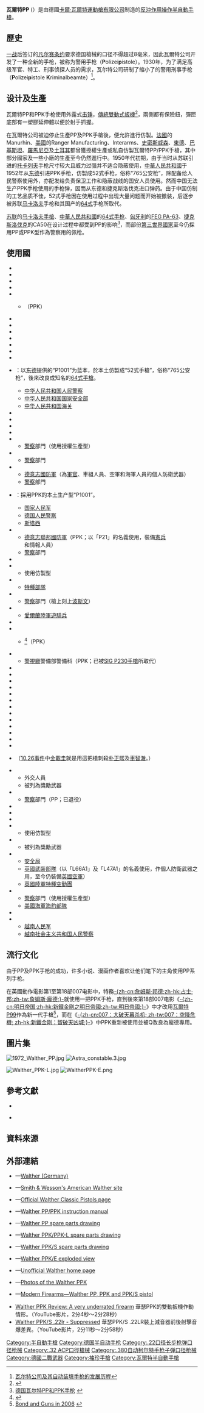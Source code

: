 {{Expand language|en|time=2017-02-04}}
{{noteTA
|G1=軍事
|G2=長度單位
|G3=Firearms
}}
{{Infobox Weapon
|name= 瓦爾特PP<br />{{lang|de|Walther PP}}
|image= File:Pistol - Livrustkammaren - 22549.jpg
|image_size= 300px
|caption= 瓦爾特PP
|origin= {{flag|Weimar Republic}}<br/>{{flag|Nazi Germany}}
|type= [[半自動手槍|半自動手槍]]
<!-- Type selection -->
|is_ranged=yes
<!-- Service history -->
|service= 1935年—
|used_by= 參看使用國
|wars= [[第二次世界大战|第二次世界大战]]<br/>[[德蘇戰爭|德蘇戰爭]]<br/>[[法越戰爭|法越戰爭]]<br/>[[兩伊戰爭|兩伊戰爭]]<br/>[[黎巴嫩內戰|黎巴嫩內戰]]<br/>[[敘利亞內戰|敘利亞內戰]]
<!-- Production history -->
|designer= [[卡爾·瓦爾特運動槍有限公司|卡爾·瓦爾特]]
|design_date= 1929年
|manufacturer= [[卡爾·瓦爾特運動槍有限公司|卡爾·瓦爾特]]
|production_date= 1929年—
|number=
|variants= -{}-
* [[瓦爾特PPK|PPK]]
* PPK-L
* PPK/S
* PP-Super
* PPK/E
<!-- General specifications -->
|weight= 空槍：
* PP：
** .380 ACP：665[[克|克]]（23.5盎司）
** .32 ACP：660克（23盎司）
** .22 LR：675克（23.8盎司）
* PPK：
** .380 ACP：590克（21盎司）
** .32 ACP：590克（21盎司）
** .22 LR：560克（20盎司）
* PPK-L：
** .380 ACP：480克（17盎司）
** .32 ACP：450克（16盎司）
** .22 LR：450克（16盎司）
* PPK/S：
** .380 ACP：635克（22.4盎司）
** .32 ACP：630克（22盎司）
** .22 LR：645克（22.8盎司）
* PP-Super：780克（28盎司）
|length= -{}-
* PP：170毫米（6.7英吋）
* PPK：155毫米（6.1英吋）
* PPK-L：155毫米（6.5英吋）
* PPK/S：156毫米（6.1英吋）
* PP-Super：176毫米（6.9英吋）
|part_length= -{}-
* PP：98毫米（3.9英吋）
* PPK、PPK-L、PPK/S：83毫米（3.3英吋）
* PP-Super：92毫米（3.6英吋）
|width= -{}-
* PP、PPK/S、PPK-E：30毫米（1.2英吋）
* PPK：25毫米（1英吋）
* PP-Super：35毫米（1.4英吋）
|height= -{}-
* PP：109毫米（4.3英吋）
* PPK：100毫米（3.9英吋）
* PPK/S：110毫米（4.3英吋）
* PPK-E：113毫米（4.4英吋）
* PP-Super：124毫米（4.9英吋）
<!-- Ranged weapon specifications -->
|cartridge= -{}-
* {{Link-en|.380 ACP|.380 ACP}}<br />（9×17mm短彈）
* {{Link-en|.32 ACP|.32 ACP}}（7.65×17mm白朗寧SR彈）
* {{Link-en|.25 ACP|.25 ACP}}<br />（6.35×15mm白朗寧SR彈）
* [[.22_LR|.22 LR]]（5.7×15.6mm）
* {{tsl|en|9×18mm Ultra|9×18mm超級彈}}（PP-Super）
|caliber= -{}-
* .380 ACP：9毫米（.380英吋）
* .32 ACP：7.65毫米（.32英吋）
* .25 ACP：6.35毫米（.25英吋）
* .22 LR：5.7毫米（.22英寸）
* 9×18mm Ultra：9毫米（.355英寸）
|action= [[反沖作用_(槍械)|反沖作用]]<br/>單／雙動
|mode= 半自動
|velocity= -{}-
* PP：
** .380 ACP：256[[米每秒|米／秒]]（840[[英尺每秒|英尺／秒]]）
** .32 ACP：320米／秒（1,049.9英尺／秒）
** .22 LR：305米／秒（1,000.7英尺／秒）
* PPK、PPK/S、PPK-L：
** .380 ACP：244米／秒（800.5英尺／秒）
** .32 ACP：308米／秒（1,010.5英尺／秒）
** .22 LR：280米／秒（918.6英尺／秒）
* PP-Super：325米／秒（1,066.3英尺／秒）
|feed= 可拆式[[彈匣|彈匣]]
* PP：
** .380 ACP：7發
** .32 ACP：8發
** .22 LR：10發
* PPK：
** .380 ACP：6發
** .32 ACP：7發
** .22 LR：8發
|sights= 缺口式[[照門|照門]]及刀片式[[準星|準星]]
|range=
|}}

'''瓦爾特PP''' ({{lang|de|Walther PP}}）是由德國[[卡爾·瓦爾特運動槍有限公司|卡爾·瓦爾特運動槍有限公司]]制造的[[反沖作用_(槍械)|反沖作用操作]][[半自動手槍|半自動手槍]]。

== 歷史 ==
 	
[[一战|一战]]后签订的[[凡尔赛条约|凡尔赛条约]]要求德国槍械的口径不得超过8毫米，因此瓦爾特公司开发了一种全新的手枪，被称为警用手枪（'''P'''olizei'''p'''istole）。1930年，为了满足高级军官、特工、刑事侦探人员的需求，瓦尔特公司研制了缩小了的警用刑事手枪（'''P'''olizei'''p'''istole '''K'''riminalbeamte）<ref>[http://qkzz.net/magazine/1000-8810/2006/04/321358.htm 瓦尔特公司及其自动装填手枪的发展历程]</ref>。

== 设计及生產 ==

瓦爾特PP和PPK手枪使用外露式[[击锤|击锤]]，[[扳機#雙動/單動式|傳統雙動式扳機]]<ref>{{Cite web |url=http://www.cetin.net.cn/storage/cetin2/report/s-weapon/gun/sq/PPK.htm |title=瓦尔特PP/PPK_7.65mm手枪 |access-date=2009-06-27 |archive-date=2016-02-05 |archive-url=https://web.archive.org/web/20160205012707/http://www.cetin.net.cn/storage/cetin2/report/s-weapon/gun/sq/PPK.htm |dead-url=yes }}</ref>，兩側都有保險鈕，彈匣底部有一塑膠延伸體以便於射手抓握。

在瓦爾特公司被迫停止生產PP及PPK手槍後，便允許進行仿製。[[法國|法國]]的Manurhin、[[美國|美國]]的Ranger Manufacturing、Interarms、[[史密斯威森|史密斯威森]]、[[東德|東德]]、[[巴基斯坦|巴基斯坦]]、[[羅馬尼亞|羅馬尼亞]]及[[土耳其|土耳其]]都曾獲授權生產或私自仿製瓦爾特PP/PPK手槍，其中部分國家及一些小廠的生產至今仍然進行中。1950年代初期，由于当时从苏联引进的[[TT手枪|托卡列夫]]手枪尺寸较大且威力过强并不适合隐蔽使用，[[中華人民共和國|中華人民共和國]]于1952年从[[东德|东德]]引进PPK手枪，仿製成52式手枪，俗称“765公安枪”，除配备给人民警察使用外，亦配发给负责保卫工作和隐蔽战线的国安人员使用。然而中国无法生产PPK手枪使用的{{Link-en|.32 ACP|.32 ACP}}手枪弹，因而从东德和捷克斯洛伐克进口弹药。由于中国仿制的工艺品质不佳，52式手枪因在使用过程中出现大量问题而开始被撤装，后逐步被苏联[[马卡洛夫手枪|马卡洛夫]]手枪和其国产的[[64式手枪|64式]]手枪所取代。

[[苏联|苏联]]的[[马卡洛夫手槍|马卡洛夫手槍]]、[[中華人民共和國|中華人民共和國]]的[[64式手枪|64式手枪]]、[[匈牙利|匈牙利]]的[[FEG_PA-63半自動手槍|FEG PA-63]]、[[捷克斯洛伐克|捷克斯洛伐克]]的CA50在设计过程中都受到PP的影响<ref>[http://www.kantianxia8.cn/article/html/214.html 德国瓦尔特PP和PPK手枪] {{webarchive|url=https://web.archive.org/web/20090929075611/http://www.kantianxia8.cn/article/html/214.html |date=2009-09-29 }}</ref>，而部份[[第三世界國家|第三世界國家]]至今仍採用PP或PPK型作為警察用的佩枪。

== 使用國 ==
*{{flag|Albania}}
*{{flag|Argentina}}
*{{flag|Australia}}
*{{flag|Austria}}
*{{flag|Bangladesh}}
** {{tsl|en|Special Security Force|特別安全部隊}}（PPK）
*{{flag|Belgium}}
*{{flag|Brazil}}
*{{flag|Burkina Faso}}
*{{flag|Canada}}
*{{flag|Central African Republic}}
*{{flag|Chad}}
*{{flag|Chile}}
*{{flag|PRC}}：以[[东德|东德]]提供的“P1001”为蓝本，於本土仿製成“52式手槍”，俗称“765公安枪”，後來改良成知名的[[64式手槍|64式手槍]]。
** [[中华人民共和国人民警察|中华人民共和国人民警察]]
** [[中华人民共和国国家安全部|中华人民共和国国家安全部]]
** [[中华人民共和国海关|中华人民共和国海关]]
*{{flag|Congo}}
*{{flag|Czech Republic}}
*{{flag|Denmark}}
*{{flag|Egypt}}
*{{flag|France}}
** [[警察|警察]]部門（使用授權生產型）
*{{flag|Weimar Republic}}
** [[警察|警察]]部門
*{{flag|Nazi Germany}}
** [[德意志國防軍|德意志國防軍]]（為[[軍官|軍官]]、車組人員、空軍和海軍人員的個人防衛武器）
** [[警察|警察]]部門
*{{flag|DDR}}：採用PPK的本土生产型“P1001”。
** [[国家人民军|国家人民军]]
** [[德国人民警察|德国人民警察]]
** [[斯塔西|斯塔西]]
*{{flag|FRG}}
** [[德意志聯邦國防軍|德意志聯邦國防軍]]（PPK；以「P21」的名義使用，裝備[[憲兵|憲兵]]和情報人員）
** [[警察|警察]]部門
*{{flag|Guyana}}
*{{flag|Hungary}}
** 使用仿製型
*{{flag|Indonesia}}
** [[特種部隊|特種部隊]]
*{{flag|Iran}}
** [[警察|警察]]部門（槍上刻上[[波斯文|波斯文]]）
*{{flag|Ireland}}
** [[愛爾蘭陸軍遊騎兵|愛爾蘭陸軍遊騎兵]]
*{{flag|Israel}}
*{{flag|Italy}}
** {{tsl|en|Polizia di Stato|義大利國家警察}}{{tsl|en|Nucleo Operativo Centrale di Sicurezza|中央保安行動局}}<ref>{{Cite web |url=https://sites.google.com/site/worldinventory/wiw_eu_italy |title=存档副本 |access-date=2017-03-03 |archive-date=2017-03-03 |archive-url=https://web.archive.org/web/20170303202433/https://sites.google.com/site/worldinventory/wiw_eu_italy |dead-url=no }}</ref>（PPK）
*{{flag|Japan}}
** [[警視廳|警視廳]]警備部警備科（PPK；已被[[SIG_P230手槍|SIG P230手槍]]所取代）
*{{flag|Lebanon}}
*{{flag|Madagascar}}
*{{flag|Malaysia}}
*{{flag|Mali}}
*{{flag|Mauritius}}
*{{flag|Nepal}}
*{{flag|Niger}}
*{{flag|Norway}}
*{{flag|Pakistan}}
*{{flag|Portugal}}
*{{flag|Romania}}
*{{flag|Senegal}}
*{{flag|Seychelles}}
*{{flag|South Korea}}（[[朴正熙遇刺案|10.26事件]]中[[金載圭|金載圭]]就是用這把槍刺殺[[朴正熙|朴正熙]]及[[車智澈|車智澈]]。）
*{{flag|Soviet Union}}
** 外交人員
** 被列為獎勵武器
*{{flag|Sweden}}
** [[警察|警察]]部門（PP；已退役）
*{{flag|Switzerland}}
*{{flag|Thailand}}
*{{flag|Togo}}
*{{flag|Turkey}}
** 使用仿製型
*{{flag|Ukraine}}
** 被列為獎勵武器
*{{flag|United Kingdom}}
** [[英國安全局|安全局]]
** [[英國軍事|英國武裝部隊]]（以「L66A1」及「L47A1」的名義使用，作個人防衛武器之用，至今仍裝備[[英國空軍|英國空軍]]）
** [[英國陸軍|英國陸軍]][[特種空勤團|特種空勤團]]
*{{flag|United States}}
** [[警察|警察]]部門（使用授權生產型）
** [[美國海軍|美國海軍]][[海豹部隊|海豹部隊]]
*{{flag|Venezuela}}
*{{flag|Vietnam}}
** [[越南人民军|越南人民军]]
** [[越南公安部|越南社会主义共和国人民警察]]
{{div col end}}

== 流行文化 ==

由于PP及PPK手枪的成功，许多小说、漫画作者喜欢让他们笔下的主角使用PP系列手枪。

在英國動作電影第1至第18部007电影中，特務[[詹姆斯·龐德|-{zh-cn:詹姆斯·邦德;zh-hk:占士·邦;zh-tw:詹姆斯·龐德;}-]]就使用一把PPK手枪，直到後來第18部007电影《[[新鐵金剛之明日帝國|-{zh-cn:明日帝国;zh-hk:新鐵金剛之明日帝國;zh-tw:明日帝國;}-]]》中才改用[[瓦爾特P99手槍|瓦爾特P99]]作為新一代手槍<ref>[http://www.thegunzone.com/fff-007.html Bond and Guns in 2006] {{webarchive|url=https://web.archive.org/web/20071028142721/http://www.thegunzone.com/fff-007.html |date=2007-10-28 }}</ref>，而在《[[007：空降危機|-{zh-cn:007：大破天幕杀机; zh-tw:007：空降危機; zh-hk:新鐵金剛：智破天凶城;}-]]》中PPK重新被使用並被Q改良為龐德專用。

==圖片集==
[[File:1972_Walther_PP.jpg|thumb]]
[[File:Astra_constable.3.jpg|thumb]]

[[File:Walther_PPK-L.jpg|thumb]]
[[File:WaltherPPK-E.png|thumb]]
{{Clear}}

==參考文獻==
*{{cite book
 | last = Hogg
 | first = Ian V.
 | authorlink = Ian V. Hogg
 | title = Guns and How They Work
 | url = https://archive.org/details/gunshowtheywork0000hogg
 | publisher = Everest House
 | date = 1979
 | location = New York
 | isbn = 0-89696-023-4 }}

*{{cite book
 | last = Josserand
 | first = M.H.
 | authorlink =
 | coauthors = Stevenson, J.A.
 | title = Pistols, Revolvers, and Ammunition
 | publisher = Bonanza Books（A division of Crown Publishers, Inc.）
 | date = 1972
 | location = New York
 | isbn = 0-517-16516-3 }}

== 資料來源 ==
{{commons|Walther PP}}
{{commons|Walther PPK|瓦爾特PPK}}
{{Reflist}}

== 外部連結 ==
* {{de icon}}—[http://www.carl-walther.de/ Walther (Germany)] {{Wayback|url=http://www.carl-walther.de/ |date=20201219175329 }}
* {{en icon}}—[http://www.waltheramerica.com Smith & Wesson's American Walther site] {{Wayback|url=http://www.waltheramerica.com/ |date=20210421025703 }}
* {{en icon}}—[http://www.carl-walther.info/index.php?company=walther&lang=EN&content=products&hid=2&uid=4&language_code=en Official Walther Classic Pistols page] {{Wayback|url=http://www.carl-walther.info/index.php?company=walther&lang=EN&content=products&hid=2&uid=4&language_code=en |date=20100124063700 }}
* {{en icon}}—[http://www.carl-walther.info/files/pdf/PP-PPK%20Bedienungsanleitung.pdf Walther PP/PPK instruction manual] {{Wayback|url=http://www.carl-walther.info/files/pdf/PP-PPK%20Bedienungsanleitung.pdf |date=20100401004543 }}
* {{en icon}}—[http://www.carl-walther.info/files/pdf/PP%202479125.pdf Walther PP spare parts drawing] {{Wayback|url=http://www.carl-walther.info/files/pdf/PP%202479125.pdf |date=20100401004513 }}
* {{en icon}}—[http://www.carl-walther.info/files/pdf/PPK,%20PPK-L%202479117.pdf Walther PPK/PPK-L spare parts drawing] {{Wayback|url=http://www.carl-walther.info/files/pdf/PPK,%20PPK-L%202479117.pdf |date=20100401013243 }}
* {{en icon}}—[http://www.carl-walther.info/files/pdf/PPK-S%202602601.pdf Walther PPK/S spare parts drawing] {{Wayback|url=http://www.carl-walther.info/files/pdf/PPK-S%202602601.pdf |date=20100401004911 }}
* {{en icon}}—[http://www.carl-walther.info/files/pdf/PPK-E.pdf Walther PPK/E exploded view] {{Wayback|url=http://www.carl-walther.info/files/pdf/PPK-E.pdf |date=20100401011853 }}
* {{en icon}}—[https://web.archive.org/web/20000302132531/http://www.geocities.com/Pentagon/Quarters/2188/index.html Unofficial Walther home page]
* {{en icon}}—[https://web.archive.org/web/20070627034235/http://www.littlegun.be/arme%20allemande/walther/a%20walther%20pp%20ppk%20gb.htm Photos of the Walther PPK]
* {{en icon}}—[http://world.guns.ru/handguns/hg/de/walther-pp-and-ppk-e.html Modern Firearms—Walther PP, PPK and PPK/S pistol] {{Wayback|url=http://world.guns.ru/handguns/hg/de/walther-pp-and-ppk-e.html |date=20161126093746 }}
*[https://www.youtube.com/watch?v=Ln52TLyvv_A Walther PPK Review: A very underrated firearm] {{Wayback|url=https://www.youtube.com/watch?v=Ln52TLyvv_A |date=20210422014825 }}華瑟PPK的雙動扳機作動情形。（YouTube影片，2分4秒～2分28秒）{{en icon}}
*[https://www.youtube.com/watch?v=Ra5GBUf44ms Walther PPK/S .22lr - Suppressed] {{Wayback|url=https://www.youtube.com/watch?v=Ra5GBUf44ms |date=20201121222609 }}華瑟PPK/S .22LR裝上減音器前後射擊音爆差異。（YouTube影片，2分11秒～2分58秒）

{{華瑟槍械}}
{{WWIIGermanInfWeapons}}

[[Category:半自動手槍|Category:半自動手槍]]
[[Category:德国半自动手枪|Category:德国半自动手枪]]
[[Category:.22口径长步枪弹口径枪械|Category:.22口径长步枪弹口径枪械]]
[[Category:.32_ACP口徑槍械|Category:.32 ACP口徑槍械]]
[[Category:.380自动柯尔特手枪子弹口径枪械|Category:.380自动柯尔特手枪子弹口径枪械]]
[[Category:德國二戰武器|Category:德國二戰武器]]
[[Category:袖珍手槍|Category:袖珍手槍]]
[[Category:瓦爾特半自動手槍|Category:瓦爾特半自動手槍]]